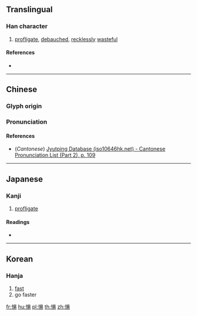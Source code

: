 {{character info/new}}
==Translingual==

===Han character===
{{Han char|rn=61|rad=心|as=09|sn=12|four=98027|canj=PAMH|ids=⿰忄昜}}

# [[profligate]], [[debauched]], [[recklessly]] [[wasteful]]

====References====
* {{Han ref|kx=0395.020|dkj=10936|dj=0731.090|hdz=42327.130|uh=6113|ud=24851|bh=D945|bd=55621}}

----

==Chinese==
{{zh-forms}}

===Glyph origin===
{{Han etym}}

===Pronunciation===
{{zh-pron
|m=dàng,shāng
|c=dong6,soeng1
|mc=y
|oc=y
|ma=
|cat=a
}}

====References====
* (''Cantonese'') [http://www.iso10646hk.net/jp/document/download.jsp Jyutping Database (iso10646hk.net) - Cantonese Pronunciation List (Part 2), p. 109]

----

==Japanese==

===Kanji===
{{ja-kanji|grade=|rs=心09}}

# [[profligate]]

====Readings====
* {{ja-readings|on=[[とう]] (tō), [[どう]] (dō), [[しょう]] (shō), [[よう]] (yō)|kun=[[ほしいまま]] (hoshiimama)}}

----

==Korean==

===Hanja===
{{ko-hanja|hangeul=상|rv=sang|mr=sang}}

# [[fast]]
# go faster

[[fr:愓]]
[[hu:愓]]
[[pl:愓]]
[[th:愓]]
[[zh:愓]]